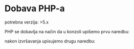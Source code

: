 =Dobava PHP-a=


potrebna verzija: >5.x


PHP se dobavlja na način da u konzoli upišemo prvu naredbu: 

{{{sudo apt-get install php5}}}

nakon izvršavanja upisujemo drugu naredbu:

{{{sudo apt-get install libapache-mod-php5}}}
